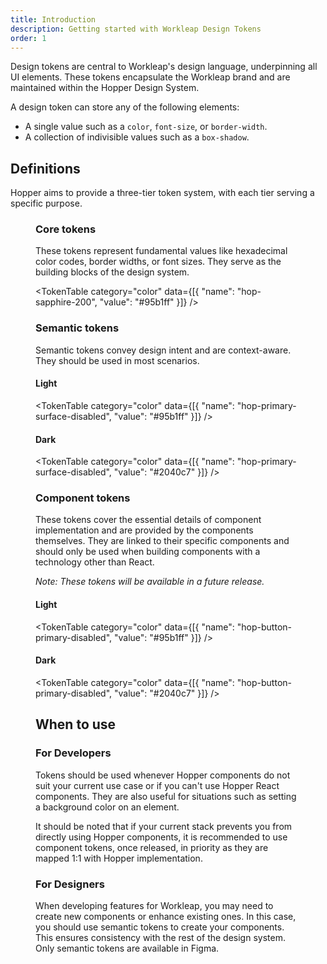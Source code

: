 ```yaml
---
title: Introduction
description: Getting started with Workleap Design Tokens
order: 1
---
```


Design tokens are central to Workleap's design language, underpinning all UI elements. These tokens encapsulate the Workleap brand and are maintained within the Hopper Design System.

A design token can store any of the following elements:

- A single value such as a `color`, `font-size`, or `border-width`.
- A collection of indivisible values such as a `box-shadow`.

## Definitions

Hopper aims to provide a three-tier token system, with each tier serving a specific purpose.

<Figure src="https://cdn.platform.workleap.com/hopper/webdoc/token-details.png" width="654" height="45" alt="Token tiers diagram" caption="A three tier token system allows a separation of concerns regarding design decisions." />

### Core tokens

These tokens represent fundamental values like hexadecimal color codes, border widths, or font sizes. They serve as the building blocks of the design system.

<TokenTable category="color" data={[{
    "name": "hop-sapphire-200",
    "value": "#95b1ff"
}]} />

### Semantic tokens

Semantic tokens convey design intent and are context-aware. They should be used in most scenarios.

#### Light

<TokenTable category="color" data={[{
    "name": "hop-primary-surface-disabled",
    "value": "#95b1ff"
}]} />

#### Dark

<TokenTable category="color" data={[{
    "name": "hop-primary-surface-disabled",
    "value": "#2040c7"
}]} />

### Component tokens

These tokens cover the essential details of component implementation and are provided by the components themselves. They are linked to their specific components and should only be used when building components with a technology other than React.

_Note: These tokens will be available in a future release._

#### Light

<TokenTable category="color" data={[{
    "name": "hop-button-primary-disabled",
    "value": "#95b1ff"
}]} />

#### Dark

<TokenTable category="color" data={[{
    "name": "hop-button-primary-disabled",
    "value": "#2040c7"
}]} />

## When to use

### For Developers

Tokens should be used whenever Hopper components do not suit your current use case or if you can't use Hopper React components. They are also useful for situations such as setting a background color on an element.

It should be noted that if your current stack prevents you from directly using Hopper components, it is recommended to use component tokens, once released, in priority as they are mapped 1:1 with Hopper implementation.

### For Designers

When developing features for Workleap, you may need to create new components or enhance existing ones. In this case, you should use semantic tokens to create your components. This ensures consistency with the rest of the design system. Only semantic tokens are available in Figma.
